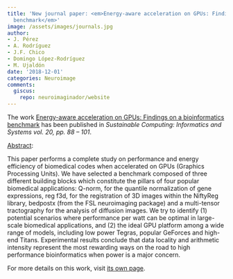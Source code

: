 ```yaml
---
title: 'New journal paper: <em>Energy-aware acceleration on GPUs: Findings on a bioinformatics
  benchmark</em>'
image: /assets/images/journals.jpg
author:
- J. Pérez
- A. Rodríguez
- J.F. Chico
- Domingo López-Rodríguez
- M. Ujaldón
date: '2018-12-01'
categories: Neuroimage
comments:
  giscus:
    repo: neuroimaginador/website
---
```


The work <u>Energy-aware acceleration on GPUs: Findings on a bioinformatics benchmark</u> has been published in <em><em>Sustainable Computing: Informatics and Systems</em> vol. 20, pp. 88 -- 101</em>.

<u>Abstract</u>:



This paper performs a complete study on performance and energy efficiency of biomedical codes when accelerated on GPUs (Graphics Processing Units). We have selected a benchmark composed of three different building blocks which constitute the pillars of four popular biomedical applications: Q-norm, for the quantile normalization of gene expressions, reg f3d, for the registration of 3D images within the NiftyReg library, bedpostx (from the FSL neuroimaging package) and a multi-tensor tractography for the analysis of diffusion images. We try to identify (1) potential scenarios where performance per watt can be optimal in large-scale biomedical applications, and (2) the ideal GPU platform among a wide range of models, including low power Tegras, popular GeForces and high-end Titans. Experimental results conclude that data locality and arithmetic intensity represent the most rewarding ways on the road to high performance bioinformatics when power is a major concern.




For more details on this work, visit <a href='/publications/journals/2018-gpu'>its own page</a>.
